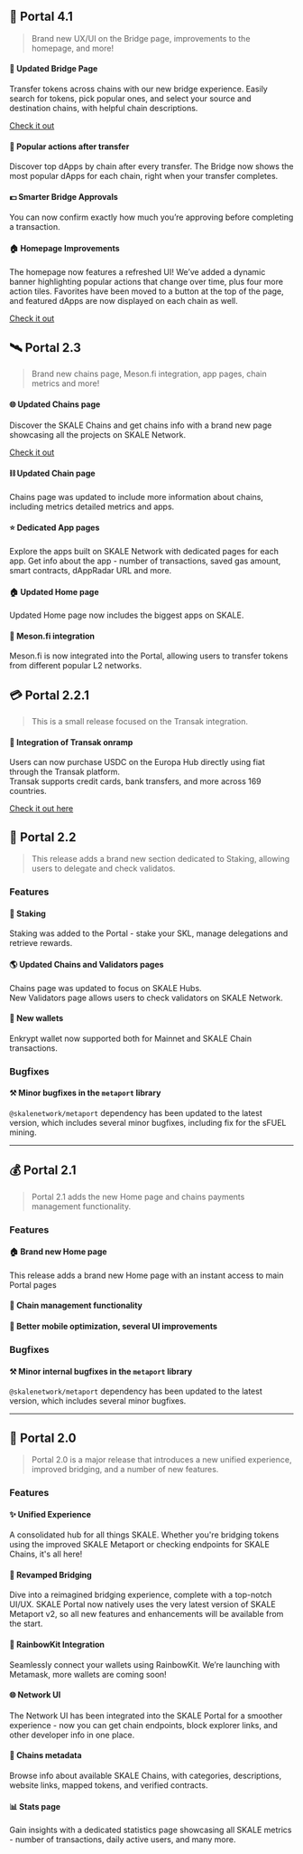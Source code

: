 ## 🎨 Portal 4.1
> Brand new UX/UI on the Bridge page, improvements to the homepage, and more!

#### 🌉 Updated Bridge Page
Transfer tokens across chains with our new bridge experience. Easily search for tokens, pick popular ones, and select your source and destination chains, with helpful chain descriptions.

[Check it out](/bridge)

#### 📲 Popular actions after transfer

Discover top dApps by chain after every transfer. The Bridge now shows the most popular dApps for each chain, right when your transfer completes.

#### 💵 Smarter Bridge Approvals
You can now confirm exactly how much you’re approving before completing a transaction.

#### 🏠 Homepage Improvements

The homepage now features a refreshed UI! We’ve added a dynamic banner highlighting popular actions that change over time, plus four more action tiles.
Favorites have been moved to a button at the top of the page, and featured dApps are now displayed on each chain as well.

[Check it out](/home)

## 🛰️ Portal 2.3

> Brand new chains page, Meson.fi integration, app pages, chain metrics and more!

#### 🌐 Updated Chains page

Discover the SKALE Chains and get chains info with a brand new page showcasing all the projects on SKALE Network.

[Check it out](/chains)

#### ⛓️ Updated Chain page

Chains page was updated to include more information about chains, including metrics detailed metrics and apps.

#### ⭐ Dedicated App pages

Explore the apps built on SKALE Network with dedicated pages for each app. Get info about the app - number of transactions, saved gas amount, smart contracts, dAppRadar URL and more.

#### 🏠 Updated Home page

Updated Home page now includes the biggest apps on SKALE.

#### 🌈 Meson.fi integration

Meson.fi is now integrated into the Portal, allowing users to transfer tokens from different popular L2 networks.

## 💳 Portal 2.2.1

> This is a small release focused on the Transak integration.

#### 🫰 Integration of Transak onramp

Users can now purchase USDC on the Europa Hub directly using fiat through the Transak platform.  
Transak supports credit cards, bank transfers, and more across 169 countries.

[Check it out here](/onramp)

## 🚀 Portal 2.2

> This release adds a brand new section dedicated to Staking, allowing users to delegate and check validatos.

### Features

#### 🎯 Staking

Staking was added to the Portal - stake your SKL, manage delegations and retrieve rewards.

#### 🌎 Updated Chains and Validators pages

Chains page was updated to focus on SKALE Hubs.  
New Validators page allows users to check validators on SKALE Network.

#### 🌈 New wallets

Enkrypt wallet now supported both for Mainnet and SKALE Chain transactions.

### Bugfixes

#### ⚒️ Minor bugfixes in the `metaport` library

`@skalenetwork/metaport` dependency has been updated to the latest version, which includes several minor bugfixes, including fix for the sFUEL mining.

---

## 💰 Portal 2.1

> Portal 2.1 adds the new Home page and chains payments management functionality.

### Features

#### 🏠 Brand new Home page

This release adds a brand new Home page with an instant access to main Portal pages

#### 🔮 Chain management functionality

#### 📱 Better mobile optimization, several UI improvements

### Bugfixes

#### ⚒️ Minor internal bugfixes in the `metaport` library

`@skalenetwork/metaport` dependency has been updated to the latest version, which includes several minor bugfixes.

---

## 🧭 Portal 2.0

> Portal 2.0 is a major release that introduces a new unified experience, improved bridging, and a number of new features.

### Features

#### ✨ Unified Experience

A consolidated hub for all things SKALE. Whether you're bridging tokens using the improved SKALE Metaport or checking endpoints for SKALE Chains, it's all here!

#### 🌉 Revamped Bridging

Dive into a reimagined bridging experience, complete with a top-notch UI/UX. SKALE Portal now natively uses the very latest version of SKALE Metaport v2, so all new features and enhancements will be available from the start.

#### 🌈 RainbowKit Integration

Seamlessly connect your wallets using RainbowKit. We’re launching with Metamask, more wallets are coming soon!

#### 🌐 Network UI

The Network UI has been integrated into the SKALE Portal for a smoother experience - now you can get chain endpoints, block explorer links, and other developer info in one place.

#### 🔗 Chains metadata

Browse info about available SKALE Chains, with categories, descriptions, website links, mapped tokens, and verified contracts.

#### 📊 Stats page

Gain insights with a dedicated statistics page showcasing all SKALE metrics - number of transactions, daily active users, and many more.
